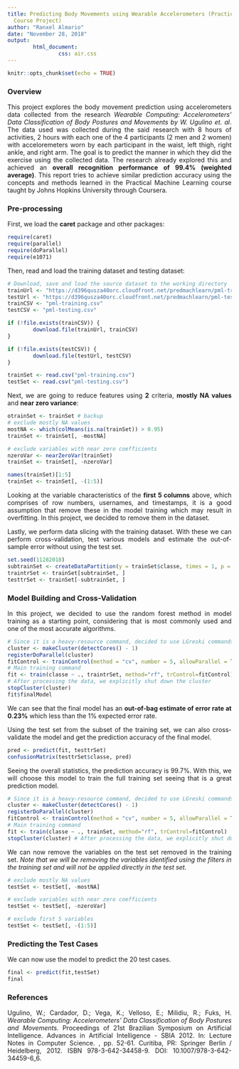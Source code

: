 ```yaml
---
title: Predicting Body Movements using Wearable Accelerometers (Practical Machine Learning
  Course Project)
author: "Ranxel Almario"
date: "November 28, 2018"
output: 
        html_document:
                css: air.css
---
```


<style>
h1, h2, h3 {
text-align: left !important;
}
body {
text-align: justify;
}
</style>


```r
knitr::opts_chunk$set(echo = TRUE)
```

### Overview

This project explores the body movement prediction using accelerometers data collected from the research *Wearable Computing: Accelerometers’ Data Classification of Body Postures and Movements by W. Ugulino et. al*. The data used was collected during the said research with 8 hours of activities, 2 hours with each one of the 4 participants (2 men and 2 women) with acceloremeters worn by each participant in the waist, left thigh, right ankle, and right arm. The goal is to predict the manner in which they did the exercise using the collected data. The research already explored this and achieved an **overall recognition performance of 99.4% (weighted average)**. This report tries to achieve similar prediction accuracy using the concepts and methods learned in the Practical Machine Learning course taught by Johns Hopkins University through Coursera.

### Pre-processing
First, we load the **caret** package and other packages:

```r
require(caret)
require(parallel)
require(doParallel)
require(e1071)
```

Then, read and load the training dataset and testing dataset:

```r
# Download, save and load the source dataset to the working directory
trainUrl <- "https://d396qusza40orc.cloudfront.net/predmachlearn/pml-training.csv"
testUrl <- "https://d396qusza40orc.cloudfront.net/predmachlearn/pml-testing.csv"
trainCSV <- "pml-training.csv"
testCSV <- "pml-testing.csv"

if (!file.exists(trainCSV)) {
        download.file(trainUrl, trainCSV)
}

if (!file.exists(testCSV)) {
        download.file(testUrl, testCSV)
}

trainSet <- read.csv("pml-training.csv")
testSet <- read.csv("pml-testing.csv")

```
Next, we are going to reduce features using **2** criteria, **mostly NA values** and **near zero variance**:

```r
otrainSet <- trainSet # backup
# exclude mostly NA values
mostNA <- which(colMeans(is.na(trainSet)) > 0.95)
trainSet <- trainSet[, -mostNA]

# exclude variables with near zero coefficients
nzeroVar <- nearZeroVar(trainSet)
trainSet <- trainSet[, -nzeroVar]
```

```r
names(trainSet)[1:5]
trainSet <- trainSet[, -(1:5)]
```

Looking at the variable characteristics of the **first 5 columns** above, which comprises of row numbers, usernames, and timestamps, it is a good assumption that remove these in the model training which may result in overfitting. In this project, we decided to remove them in the dataset.

Lastly, we perform data slicing with the training dataset. With these we can perform cross-validation, test various models and estimate the out-of-sample error without using the test set.

```r
set.seed(11282018)
subtrainSet <- createDataPartition(y = trainSet$classe, times = 1, p = 0.75, list = FALSE)
traintrSet <- trainSet[subtrainSet, ]
testtrSet <- trainSet[-subtrainSet, ]
```

### Model Building and Cross-Validation

In this project, we decided to use the random forest method in model training as a starting point, considering that is most commonly used and one of the most accurate algorithms. 

```r
# Since it is a heavy-resource command, decided to use LGreski commands on improving caret performance
cluster <- makeCluster(detectCores() - 1)
registerDoParallel(cluster)
fitControl <- trainControl(method = "cv", number = 5, allowParallel = TRUE)
# Main training command 
fit <- train(classe ~ ., traintrSet, method="rf", trControl=fitControl)
# After processing the data, we explicitly shut down the cluster
stopCluster(cluster)
fit$finalModel
```

We can see that the final model has an **out-of-bag estimate of error rate at 0.23%** which less than the 1% expected error rate.

Using the test set from the subset of the training set, we can also cross-validate the model and get the prediction accuracy of the final model.

```r
pred <- predict(fit, testtrSet)
confusionMatrix(testtrSet$classe, pred)
```

Seeing the overall statistics, the prediction accuracy is 99.7%. With this, we will choose this model to train the full training set seeing that is a great prediction model.

```r
# Since it is a heavy-resource command, decided to use LGreski commands on improving caret performance
cluster <- makeCluster(detectCores() - 1)
registerDoParallel(cluster)
fitControl <- trainControl(method = "cv", number = 5, allowParallel = TRUE)
# Main training command 
fit <- train(classe ~ ., trainSet, method="rf", trControl=fitControl)
stopCluster(cluster) # After processing the data, we explicitly shut down the cluster
```

We can now remove the variables on the test set removed in the training set. *Note that we will be removing the variables identified using the filters in the training set and will not be applied directly in the test set.*

```r
# exclude mostly NA values
testSet <- testSet[, -mostNA]

# exclude variables with near zero coefficients
testSet <- testSet[, -nzeroVar]

# exclude first 5 variables
testSet <- testSet[, -(1:5)]
```

### Predicting the Test Cases

We can now use the model to predict the 20 test cases.

```r
final <- predict(fit,testSet)
final
```


### References

Ugulino, W.; Cardador, D.; Vega, K.; Velloso, E.; Milidiu, R.; Fuks, H. *Wearable Computing: Accelerometers' Data Classification of Body Postures and Movements.* Proceedings of 21st Brazilian Symposium on Artificial Intelligence. Advances in Artificial Intelligence - SBIA 2012. In: Lecture Notes in Computer Science. , pp. 52-61. Curitiba, PR: Springer Berlin / Heidelberg, 2012. ISBN 978-3-642-34458-9. DOI: 10.1007/978-3-642-34459-6_6. 
